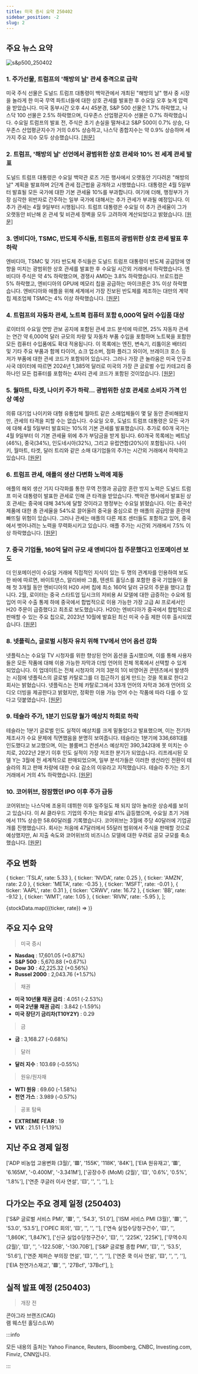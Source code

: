 ```yaml
---
title: 미국 증시 요약 250402
sidebar_position: -2
slug: 2
---
```


## 주요 뉴스 요약

![s&p500_250402](/map/250402.png)

### 1. **주가선물, 트럼프의 '해방의 날' 관세 충격으로 급락**

미국 주식 선물은 도널드 트럼프 대통령이 백악관에서 개최된 "해방의 날" 행사 중 시장을 놀라게 한 미국 무역 파트너들에 대한 상호 관세를 발표한 후 수요일 오후 늦게 압력을 받았습니다. 미국 동부시간 오후 4시 45분경, S&P 500 선물은 1.7% 하락했고, 나스닥 100 선물은 2.5% 하락했으며, 다우존스 산업평균지수 선물은 0.7% 하락했습니다. 수요일 트럼프의 발표 전, 주식은 초기 손실을 떨쳐내고 S&P 500이 0.7% 상승, 다우존스 산업평균지수가 거의 0.6% 상승하고, 나스닥 종합지수는 약 0.9% 상승하며 세 가지 주요 지수 모두 상승했습니다. [[원문]](https://finance.yahoo.com/news/live/stock-market-today-stock-futures-sink-after-trumps-liberation-day-tariffs-shock-markets-200315187.html)

### 2. **트럼프, '해방의 날' 선언에서 광범위한 상호 관세와 10% 전 세계 관세 발표**

도널드 트럼프 대통령은 수요일 백악관 로즈 가든 행사에서 오랫동안 기다려온 "해방의 날" 계획을 발표하며 2단계 관세 접근법을 공개하고 시행했습니다. 대통령은 4월 5일부터 발효될 모든 국가에 대한 기본 관세율 10%를 부과합니다. 여기에 더해, 행정부가 가장 심각한 위반자로 간주하는 일부 국가에 대해서는 추가 관세가 부과될 예정입니다. 이 추가 관세는 4월 9일부터 시행됩니다. 트럼프 대통령은 수요일 이 추가 관세율이 그가 오랫동안 비난해 온 관세 및 비관세 장벽을 모두 고려하여 계산되었다고 밝혔습니다. [[원문]](https://finance.yahoo.com/news/trump-announces-sweeping-range-of-reciprocal-tariffs-10-worldwide-tariff-in-liberation-day-proclamation-203505547.html)

### 3. **엔비디아, TSMC, 반도체 주식들, 트럼프의 광범위한 상호 관세 발표 후 하락**

엔비디아, TSMC 및 기타 반도체 주식들은 도널드 트럼프 대통령이 반도체 공급망에 영향을 미치는 광범위한 상호 관세를 발표한 후 수요일 시간외 거래에서 하락했습니다. 엔비디아 주식은 약 4% 하락했으며, 경쟁사 AMD는 3.8% 하락했습니다. 브로드컴은 5% 하락했고, 엔비디아의 GPU에 메모리 칩을 공급하는 마이크론은 3% 이상 하락했습니다. 엔비디아와 애플을 위해 세계에서 가장 진보된 반도체를 제조하는 대만의 계약 칩 제조업체 TSMC는 4% 이상 하락했습니다. [[원문]](https://finance.yahoo.com/news/nvidia-tsmc-chip-stocks-fall-after-trump-announces-sweeping-reciprocal-tariffs-215957858.html)

### 4. **트럼프의 자동차 관세, 노트북 컴퓨터 포함 6,000억 달러 수입품 대상**

로이터의 수요일 연방 관보 공지에 포함된 관세 코드 분석에 따르면, 25% 자동차 관세는 연간 약 6,000억 달러 규모의 차량 및 자동차 부품 수입을 포함하며 노트북을 포함한 모든 컴퓨터 수입품에도 확대 적용됩니다. 이 목록에는 엔진, 변속기, 리튬이온 배터리 및 기타 주요 부품과 함께 타이어, 쇼크 업소버, 점화 플러그 와이어, 브레이크 호스 등 저가 부품에 대한 관세 코드가 포함되어 있습니다. 그러나 가장 큰 놀라움은 미국 인구조사국 데이터에 따르면 2024년 1,385억 달러로 미국의 가장 큰 글로벌 수입 카테고리 중 하나인 모든 컴퓨터를 포함하는 4자리 관세 코드가 포함된 것이었습니다. [[원문]](https://www.reuters.com/markets/trumps-autos-tariffs-cover-600-bln-imports-including-laptop-computers-2025-04-02/)

### 5. **월마트, 타겟, 나이키 주가 하락... 광범위한 상호 관세로 소비자 가격 인상 예상**

의류 대기업 나이키와 대형 유통업체 월마트 같은 소매업체들이 몇 달 동안 준비해왔지만, 관세의 타격을 피할 수는 없습니다. 수요일 오후, 도널드 트럼프 대통령은 모든 국가에 대해 4월 5일부터 발효되는 10%의 기본 관세를 발표했습니다. 추가로 60개 국가는 4월 9일부터 이 기본 관세율 위에 추가 부담금을 받게 됩니다. 60개국 목록에는 베트남(46%), 중국(34%), 인도네시아(32%), 그리고 유럽연합(20%)이 포함됩니다. 나이키, 월마트, 타겟, 달러 트리와 같은 소매 대기업들의 주가는 시간외 거래에서 하락하고 있습니다. [[원문]](https://finance.yahoo.com/news/walmart-target-nike-stocks-drop-as-sweeping-reciprocal-tariffs-are-expected-to-hike-consumer-prices-213339162.html)

### 6. **트럼프 관세, 애플의 생산 다변화 노력에 제동**

애플의 해외 생산 기지 다각화를 통한 무역 전쟁과 공급망 혼란 방지 노력은 도널드 트럼프 미국 대통령이 발표한 관세로 인해 큰 타격을 받았습니다. 백악관 행사에서 발표된 상호 관세는 중국에 대해 34%에 달할 것이라고 행정부는 수요일 밝혔습니다. 이는 중국산 제품에 대한 총 관세율을 54%로 끌어올려 중국을 중심으로 한 애플의 공급망을 혼란에 빠뜨릴 위험이 있습니다. 그러나 관세는 애플의 다른 제조 센터들도 포함하고 있어, 중국에서 벗어나려는 노력을 무력화시키고 있습니다. 애플 주가는 시간외 거래에서 7.5% 이상 하락했습니다. [[원문]](https://finance.yahoo.com/news/apple-shares-slide-tariffs-threaten-210739852.html)

### 7. **중국 기업들, 160억 달러 규모 새 엔비디아 칩 주문했다고 인포메이션 보도**

더 인포메이션이 수요일 거래에 직접적인 지식이 있는 두 명의 관계자를 인용하여 보도한 바에 따르면, 바이트댄스, 알리바바 그룹, 텐센트 홀딩스를 포함한 중국 기업들이 올해 첫 3개월 동안 엔비디아의 H20 서버 칩에 최소 160억 달러 규모의 주문을 했다고 합니다. 2월, 로이터는 중국 스타트업 딥시크의 저비용 AI 모델에 대한 급증하는 수요에 힘입어 미국 수출 통제 하에 중국에서 합법적으로 이용 가능한 가장 고급 AI 프로세서인 H20 주문이 급증했다고 최초로 보도했습니다. H20는 엔비디아가 중국에서 합법적으로 판매할 수 있는 주요 칩으로, 2023년 10월에 발효된 최신 미국 수출 제한 이후 출시되었습니다. [[원문]](https://www.reuters.com/technology/chinese-firms-place-16-billion-order-new-nvidia-chips-information-reports-2025-04-02/)

### 8. **넷플릭스, 글로벌 시청자 유치 위해 TV에서 언어 옵션 강화**

넷플릭스는 수요일 TV 시청자를 위한 향상된 언어 옵션을 출시했으며, 이를 통해 사용자들은 모든 작품에 대해 이용 가능한 자막과 더빙 언어의 전체 목록에서 선택할 수 있게 되었습니다. 이 업데이트는 전체 시청자의 거의 3분의 1이 비영어권 콘텐츠에서 발생하는 시점에 넷플릭스의 글로벌 카탈로그를 더 접근하기 쉽게 만드는 것을 목표로 한다고 회사는 밝혔습니다. 넷플릭스는 전체 카탈로그에서 33개 언어의 자막과 36개 언어의 오디오 더빙을 제공한다고 밝혔지만, 정확한 이용 가능 언어 수는 작품에 따라 다를 수 있다고 덧붙였습니다. [[원문]](https://www.reuters.com/business/media-telecom/netflix-enhances-language-options-tv-attract-global-viewers-2025-04-02/)

### 9. **테슬라 주가, 1분기 인도량 월가 예상치 하회로 하락**

테슬라는 1분기 글로벌 인도 실적이 예상치를 크게 밑돌았다고 발표했으며, 이는 전기차 제조사가 수요 문제에 직면했음을 분명히 보여줍니다. 테슬라는 1분기에 336,681대를 인도했다고 보고했으며, 이는 블룸버그 컨센서스 예상치인 390,342대에 못 미치는 수치로, 2022년 2분기 이후 인도 실적이 가장 저조한 분기가 되었습니다. 리프레시된 모델 Y는 3월에 전 세계적으로 판매되었으며, 일부 분석가들은 이러한 생산라인 전환이 테슬라의 최고 판매 차량에 대한 수요 감소의 이유라고 지적했습니다. 테슬라 주가는 초기 거래에서 거의 4% 하락했습니다. [[원문]](https://finance.yahoo.com/news/tesla-stock-drops-as-q1-deliveries-miss-wall-street-estimates-131438025.html)

### 10. **코어위브, 잠잠했던 IPO 이후 주가 급등**

코어위브는 나스닥에 조용히 데뷔한 이후 일주일도 채 되지 않아 놀라운 상승세를 보이고 있습니다. 이 AI 클라우드 기업의 주가는 화요일 41% 급등했으며, 수요일 초기 거래에서 11% 상승한 58.60달러를 기록했습니다. 코어위브는 3월에 주당 40달러에 기업공개를 진행했습니다. 회사는 처음에 47달러에서 55달러 범위에서 주식을 판매할 것으로 예상했지만, AI 지출 속도와 코어위브의 비즈니스 모델에 대한 우려로 공모 규모를 축소했습니다. [[원문]](https://finance.yahoo.com/news/coreweave-stock-rips-higher-after-muted-ipo-144723161.html)

## 주요 변화

  { ticker: 'TSLA', rate: 5.33 },
  { ticker: 'NVDA', rate: 0.25 },
  { ticker: 'AMZN', rate: 2.0 },
  { ticker: 'META', rate: -0.35 },
  { ticker: 'MSFT', rate: -0.01 },
  { ticker: 'AAPL', rate: 0.31 },
  { ticker: 'CRWV', rate: 16.72 },
  { ticker: 'BB', rate: -9.12 },
  { ticker: 'WMT', rate: 1.05 },
  { ticker: 'RIVN', rate: -5.95 },
];

{stockData.map(({ticker, rate}) => <StockCardMini key={ticker} ticker={ticker} rate={rate}></StockCardMini>)}

## 주요 지수 요약

> 미국 증시

- **Nasdaq** : 17,601.05 (+0.87%)
- **S&P 500** : 5,670.88 (+0.67%)
- **Dow 30** : 42,225.32 (+0.56%)
- **Russel 2000** : 2,043.76 (+1.57%)

> 채권

- **미국 10년물 채권 금리** : 4.051 (-2.53%)
- **미국 2년물 채권 금리** : 3.842 (-1.59%)
- **미국 장단기 금리차(T10Y2Y)** : 0.29

> 금

- **금** : 3,168.27 (-0.68%)

> 달러

- **달러 지수** : 103.69 (-0.55%)

> 원유/원자재

- **WTI 원유** : 69.60 (-1.58%)
- **천연 가스** : 3.989 (-0.57%)

> 공포 탐욕

- **EXTREME FEAR** : 19
- **VIX** : 21.51 (-1.19%)

## 지난 주요 경제 일정

  ['ADP 비농업 고용변화 (3월)', '🟥', '155K', '118K', '84K'],
  ['EIA 원유재고', '🟥', '6.165M', '-0.400M', '-3.341M'],
  ['공장수주 (MoM) (2월)', '🟨', '0.6%', '0.5%', '1.8%'],
  ['연준 쿠글러 이사 연설', '🟨', '', '', ''],
];

<EconomicCalendar data={eventsData} />

## 다가오는 주요 경제 일정 (250403)

  ['S&P 글로벌 서비스 PMI', '🟥', '', '54.3', '51.0'],
  ['ISM 서비스 PMI (3월)', '🟥', '', '53.0', '53.5'],
  ['OPEC 회의', '🟨', '', '', ''],
  ['연속 실업수당청구건수', '🟨', '', '1,860K', '1,847K'],
  ['신규 실업수당청구건수', '🟨', '', '225K', '225K'],
  ['무역수지 (2월)', '🟨', '', '-122.50B', '-130.70B'],
  ['S&P 글로벌 종합 PMI', '🟨', '', '53.5', '51.6'],
  ['연준 제퍼슨 부의장 연설', '🟨', '', '', ''],
  ['연준 쿡 이사 연설', '🟨', '', '', ''],
  ['EIA 천연가스재고', '🟩', '', '27Bcf', '37Bcf'],
];

<EconomicCalendar data={nextEventsData} />

## 실적 발표 예정 (250403)

> 개장 전

콘아그라 브랜즈(CAG)  
램 웨스턴 홀딩스(LW)

:::info

모든 내용의 출처는 Yahoo Finance, Reuters, Bloomberg, CNBC, Investing.com, Finviz, CNN입니다.

:::
